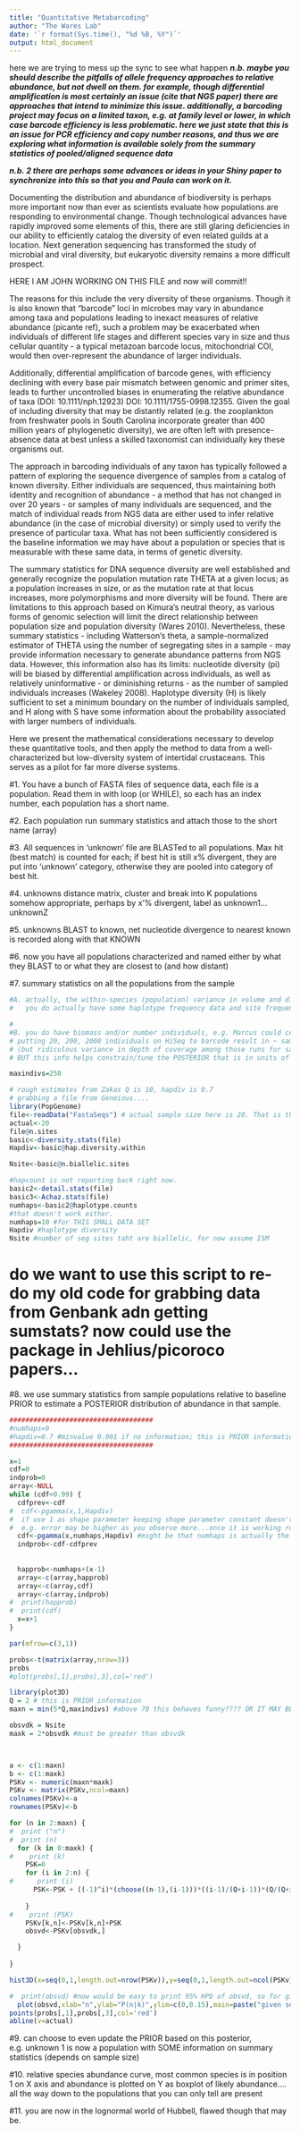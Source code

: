 ```yaml
---
title: "Quantitative Metabarcoding"
author: "The Wares Lab"
date: '`r format(Sys.time(), "%d %B, %Y")`'
output: html_document
---
```


here we are trying to mess up the sync to see what happen
***n.b. maybe you should describe the pitfalls of allele frequency approaches to relative abundance, but not dwell on them. for example, though differential amplification is most certainly an issue (cite that NGS paper) there are approaches that intend to minimize this issue. additionally, a barcoding project may focus on a limited taxon, e.g. at family level or lower, in which case barcode efficiency is less problematic. here we just state that this is an issue for PCR efficiency and copy number reasons, and thus we are exploring what information is available solely from the summary statistics of pooled/aligned sequence data***

***n.b. 2 there are perhaps some advances or ideas in your Shiny paper to synchronize into this so that you and Paula can work on it.***

Documenting the distribution and abundance of biodiversity is perhaps more important now than ever as scientists evaluate how populations are responding to environmental change. Though technological advances have rapidly improved some elements of this, there are still glaring deficiencies in our ability to efficiently catalog the diversity of even related guilds at a location. Next generation sequencing has transformed the study of microbial and viral diversity, but eukaryotic diversity remains a more difficult prospect.

HERE I AM JOHN WORKING ON THIS FILE and now will commit!!

The reasons for this include the very diversity of these organisms. Though it is also known that "barcode" loci in microbes may vary in abundance among taxa and populations leading to inexact measures of relative abundance (picante ref), such a problem may be exacerbated when individuals of different life stages and different species vary in size and thus cellular quantity - a typical metazoan barcode locus, mitochondrial COI, would then over-represent the abundance of larger individuals. 

Additionally, differential amplification of barcode genes, with efficiency declining with every base pair mismatch between genomic and primer sites, leads to further uncontrolled biases in enumerating the relative abundance of taxa (DOI: 10.1111/nph.12923) DOI: 10.1111/1755-0998.12355. Given the goal of including diversity that may be distantly related (e.g. the zooplankton from freshwater pools in South Carolina incorporate greater than 400 million years of phylogenetic diversity), we are often left with presence-absence data at best unless a skilled taxonomist can individually key these organisms out.

The approach in barcoding individuals of any taxon has typically followed a pattern of exploring the sequence divergence of samples from a catalog of known diversity. Either individuals are sequenced, thus maintaining both identity and recognition of abundance - a method that has not changed in over 20 years - or samples of many individuals are sequenced, and the match of individual reads from NGS data are either used to infer relative abundance (in the case of microbial diversity) or simply used to verify the presence of particular taxa. What has not been sufficiently considered is the baseline information we may have about a population or species that is measurable with these same data, in terms of genetic diversity.

The summary statistics for DNA sequence diversity are well established and generally recognize the population mutation rate THETA at a given locus; as a population increases in size, or as the mutation rate at that locus increases, more polymorphisms and more diversity will be found. There are limitations to this approach based on Kimura's neutral theory, as various forms of genomic selection will limit the direct relationship between population size and population diversity (Wares 2010). Nevertheless, these summary statistics - including Watterson's theta, a sample-normalized estimator of THETA using the number of segregating sites in a sample - may provide information necessary to generate abundance patterns from NGS data. However, this information also has its limits: nucleotide diversity (pi) will be biased by differential amplification across individuals, as well as relatively uninformative - or diminishing returns - as the number of sampled individuals increases (Wakeley 2008). Haplotype diversity (H) is likely sufficient to set a minimum boundary on the number of individuals sampled, and H along with S have some information about the probability associated with larger numbers of individuals.

Here we present the mathematical considerations necessary to develop these quantitative tools, and then apply the method to data from a well-characterized but low-diversity system of intertidal crustaceans. This serves as a pilot for far more diverse systems.

#1. You have a bunch of FASTA files of sequence data, each file is a population. Read them in with loop (or WHILE), so each has an index number, each population has a short name.

#2. Each population run summary statistics and attach those to the short name (array)

#3. All sequences in 'unknown' file are BLASTed to all populations. Max hit (best match) is counted for each; if best hit is still x% divergent, they are put into 'unknown' category, otherwise they are pooled into category of best hit.

#4. unknowns distance matrix, cluster and break into K populations somehow appropriate, perhaps by x'% divergent, label as unknown1...unknownZ

#5. unknowns BLAST to known, net nucleotide divergence to nearest known is recorded along with that KNOWN

#6. now you have all populations characterized and named either by what they BLAST to or what they are closest to (and how distant)

#7. summary statistics on all the populations from the sample

```r
#A. actually, the within-species (population) variance in volume and differential PCR less problem so 
#   you do actually have some haplotype frequency data and site frequency spectrum data?? Hmm not quite. because deep coverage of each allele but unknown coverage, so SFS would be goofy.

# 
#B. you do have biomass and/or number individuals, e.g. Marcus could certainly tell me if n=200 in the library
# putting 20, 200, 2000 individuals on HiSeq to barcode result in ~ same proportion of reads
# (but ridiculous variance in depth of coverage among those runs for same data)
# BUT this info helps constrain/tune the POSTERIOR that is in units of individuals rather than proportions

maxindivs=250
```


```r
# rough estimates from Zakas Q is 10, hapdiv is 0.7
# grabbing a file from Geneious....
library(PopGenome)
file<-readData("FastaSeqs") # actual sample size here is 20. That is the number I'd like to come out...AND, TO AN EXTENT, IT IS AT LEAST IN THE INTERVALS FOR BOTH...
actual<-20
file@n.sites
basic<-diversity.stats(file)
Hapdiv<-basic@hap.diversity.within

Nsite<-basic@n.biallelic.sites

#hapcount is not reporting back right now.
basic2<-detail.stats(file)
basic3<-Achaz.stats(file)
numhaps<-basic2@haplotype.counts
#that doesn't work either.
numhaps=10 #for THIS SMALL DATA SET
Hapdiv #haplotype diversity
Nsite #number of seg sites taht are biallelic, for now assume ISM

```


# do we want to use this script to re-do my old code for grabbing data from Genbank adn getting sumstats? now could use the package in Jehlius/picoroco papers...

#8. we use summary statistics from sample populations relative to baseline PRIOR to estimate a POSTERIOR distribution of abundance in that sample.

```r

####################################
#numhaps=9
#hapdiv=0.7 #minvalue 0.001 if no information; this is PRIOR information
####################################

x=1
cdf=0
indprob=0
array<-NULL
while (cdf<0.99) {
  cdfprev<-cdf
#  cdf<-pgamma(x,1,Hapdiv) 
#  if use 1 as shape parameter keeping shape parameter constant doesn't account for increased variance (?) as numhaps go up, 
#  e.g. error may be higher as you observe more...once it is working run it by somebody mathier.
  cdf<-pgamma(x,numhaps,Hapdiv) #might be that numhaps is actually the shape parameter!!!! or: something else...non-gamma.
  indprob<-cdf-cdfprev
  
  
  happrob<-numhaps+(x-1)
  array<-c(array,happrob)
  array<-c(array,cdf)
  array<-c(array,indprob)
#  print(happrob)
#  print(cdf)
  x=x+1
}

par(mfrow=c(3,1))

probs<-t(matrix(array,nrow=3))
probs
#plot(probs[,1],probs[,3],col='red')

```



```r
library(plot3D)
Q = 2 # this is PRIOR information
maxn = min(5*Q,maxindivs) #above 70 this behaves funny???? OR IT MAY BE SOME MULTIPLE OF Q*maxn that is problem?

obsvdk = Nsite
maxk = 2*obsvdk #must be greater than obsvdk



a <- c(1:maxn)
b <- c(1:maxk)
PSKv <- numeric(maxn*maxk)
PSKv <- matrix(PSKv,ncol=maxn)
colnames(PSKv)<-a
rownames(PSKv)<-b

for (n in 2:maxn) {
#  print ("n")
#  print (n)
  for (k in 0:maxk) {
#    print (k)
    PSK=0
    for (i in 2:n) {
#      print (i)
      PSK<-PSK + ((-1)^i)*(choose((n-1),(i-1)))*((i-1)/(Q+i-1))*(Q/(Q+i-1))^k
      
    }
#    print (PSK)
    PSKv[k,n]<-PSKv[k,n]+PSK
    obsvd<-PSKv[obsvdk,]

  }
  
}

hist3D(x=seq(0,1,length.out=nrow(PSKv)),y=seq(0,1,length.out=ncol(PSKv)),PSKv,col=NULL,border="black",theta=30,phi=30,xlab="k",ylab="n",zlab="P{S=k}",alpha=0.35,main=paste((expression(theta))," = ",Q))

```

```r
#  print(obsvd) #now would be easy to print 95% HPD of obsvd, so for given theta and k this is the distribution of n
  plot(obsvd,xlab="n",ylab="P(n|k)",ylim=c(0,0.15),main=paste("given segsites =",obsvdk, "and theta =",Q,"in black; given hapdiv in red"))
points(probs[,1],probs[,3],col='red')
abline(v=actual)


```



#9. can choose to even update the PRIOR based on this posterior, e.g. unknown 1 is now a population with SOME information on summary statistics (depends on sample size)

#10. relative species abundance curve, most common species is in position 1 on X axis and abundance is plotted on Y as boxplot of likely abundance.... all the way down to the populations that you can only tell are present

#11. you are now in the lognormal world of Hubbell, flawed though that may be.


